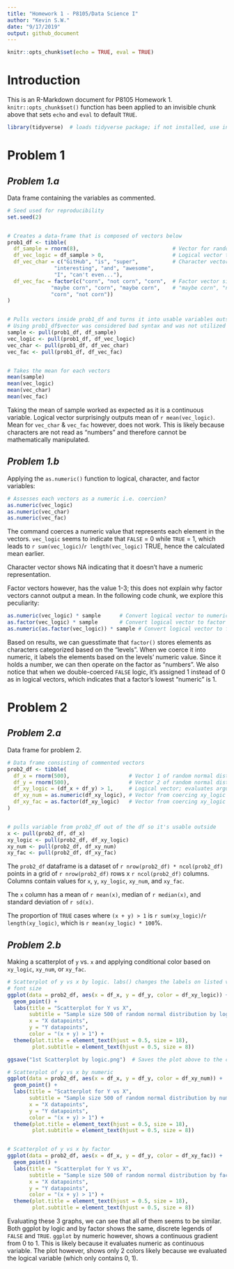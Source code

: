 ```yaml
---
title: "Homework 1 - P8105/Data Science I"
author: "Kevin S.W."
date: "9/17/2019"
output: github_document
---
```


```r

knitr::opts_chunk$set(echo = TRUE, eval = TRUE)

```

# **Introduction**
This is an R-Markdown document for P8105 Homework 1. `knitr::opts_chunk$set()` function has been applied to an invisible chunk above that sets `echo` and `eval` to default `TRUE`. 

```r

library(tidyverse)  # loads tidyverse package; if not installed, use install(tidyverse) prior

```

# Problem 1
## *Problem 1.a*
Data frame containing the variables as commented. 

```r

# Seed used for reproducibility
set.seed(2)


# Creates a data-frame that is composed of vectors below
prob1_df <- tibble(
  df_sample = rnorm(8),                              # Vector for random normal-distributed sample of size 8
  df_vec_logic = df_sample > 0,                      # Logical vector that evaluates if elements in sample > 0
  df_vec_char = c("GitHub", "is", "super",           # Character vector with 8 variables ("length == 8")
               "interesting", "and", "awesome", 
               "I", "can't even..."),
  df_vec_fac = factor(c("corn", "not corn", "corn",  # Factor vector size 8 with 3 levels: "corn", 
              "maybe corn", "corn", "maybe corn",    # "maybe corn", "not corn"
              "corn", "not corn"))
)


# Pulls vectors inside prob1_df and turns it into usable variables outside
# Using prob1_df$vector was considered bad syntax and was not utilized
sample <- pull(prob1_df, df_sample)
vec_logic <- pull(prob1_df, df_vec_logic)
vec_char <- pull(prob1_df, df_vec_char)
vec_fac <- pull(prob1_df, df_vec_fac)


# Takes the mean for each vectors
mean(sample)
mean(vec_logic)
mean(vec_char)
mean(vec_fac)

```

Taking the mean of sample worked as expected as it is a continuous variable. Logical vector surprisingly outputs mean of `r mean(vec_logic)`. Mean for `vec_char` & `vec_fac` however, does not work. This is likely because characters are not read as "numbers" and therefore cannot be mathematically manipulated. 

## *Problem 1.b*
Applying the `as.numeric()` function to logical, character, and factor variables:

```r

# Assesses each vectors as a numeric i.e. coercion?
as.numeric(vec_logic)
as.numeric(vec_char)
as.numeric(vec_fac)

```

The command coerces a numeric value that represents each element in the vectors. `vec_logic` seems to indicate that `FALSE` = 0 while `TRUE` = 1, which leads to `r sum(vec_logic)`/`r length(vec_logic)` TRUE, hence the calculated mean earlier.

Character vector shows NA indicating that it doesn't have a numeric representation. 

Factor vectors however, has the value 1-3; this does not explain why factor vectors cannot output a mean. In the following code chunk, we explore this peculiarity:

```r

as.numeric(vec_logic) * sample      # Convert logical vector to numeric then multiplied with sample
as.factor(vec_logic) * sample       # Convert logical vector to factor then multiplied with sample
as.numeric(as.factor(vec_logic)) * sample # Convert logical vector to factor then numeric then multiplied                                                       with sample

```

Based on results, we can guesstimate that `factor()` stores elements as characters categorized based on the "levels". When we coerce it into numeric, it labels the elements based on the levels' numeric value. Since it holds a number, we can then operate on the factor as "numbers". We also notice that when we double-coerced `FALSE` logic, it's assigned 1 instead of 0 as in logical vectors, which indicates that a factor's lowest "numeric" is 1. 

# Problem 2
## *Problem 2.a*
Data frame for problem 2. 

```r

# Data frame consisting of commented vectors
prob2_df <- tibble(
  df_x = rnorm(500),                   # Vector 1 of random normal distribution sample; size 500 
  df_y = rnorm(500),                   # Vector 2 of random normal distribution sample; size 500 
  df_xy_logic = (df_x + df_y) > 1,     # Logical vector; evaluates argument: x + y > 1
  df_xy_num = as.numeric(df_xy_logic), # Vector from coercing xy_logic to a numeric vector
  df_xy_fac = as.factor(df_xy_logic)   # Vector from coercing xy_logic to a factor vector
)


# pulls variable from prob2_df out of the df so it's usable outside
x <- pull(prob2_df, df_x)
xy_logic <- pull(prob2_df, df_xy_logic)
xy_num <- pull(prob2_df, df_xy_num)
xy_fac <- pull(prob2_df, df_xy_fac)

```

The `prob2_df` dataframe is a dataset of `r nrow(prob2_df) * ncol(prob2_df)` points in a grid of `r nrow(prob2_df)` rows x `r ncol(prob2_df)` columns. Columns contain values for `x`, `y`, `xy_logic`, `xy_num`, and `xy_fac`. 

The `x` column has a mean of `r mean(x)`, median of `r median(x)`, and standard deviation of `r sd(x)`.

The proportion of `TRUE` cases where `(x + y) > 1` is `r sum(xy_logic)`/`r length(xy_logic)`, which is `r mean(xy_logic) * 100`%.

## *Problem 2.b*
Making a scatterplot of `y` vs. `x` and applying conditional color based on `xy_logic`, `xy_num`, or `xy_fac`.

```r

# Scatterplot of y vs x by logic. labs() changes the labels on listed variables. theme() centers title and changes 
# font size
ggplot(data = prob2_df, aes(x = df_x, y = df_y, color = df_xy_logic)) + 
  geom_point() +
  labs(title = "Scatterplot for Y vs X",                      
       subtitle = "Sample size 500 of random normal distribution by logic",
       x = "X datapoints",
       y = "Y datapoints",
       color = "(x + y) > 1") +
  theme(plot.title = element_text(hjust = 0.5, size = 18),
        plot.subtitle = element_text(hjust = 0.5, size = 8))

ggsave("1st Scatterplot by logic.png")  # Saves the plot above to the current working directory

# Scatterplot of y vs x by numeric
ggplot(data = prob2_df, aes(x = df_x, y = df_y, color = df_xy_num)) +
  geom_point() +
  labs(title = "Scatterplot for Y vs X", 
       subtitle = "Sample size 500 of random normal distribution by numeric",
       x = "X datapoints",
       y = "Y datapoints",
       color = "(x + y) > 1") +
  theme(plot.title = element_text(hjust = 0.5, size = 18),
        plot.subtitle = element_text(hjust = 0.5, size = 8))


# Scatterplot of y vs x by factor
ggplot(data = prob2_df, aes(x = df_x, y = df_y, color = df_xy_fac)) +
  geom_point() +
  labs(title = "Scatterplot for Y vs X", 
       subtitle = "Sample size 500 of random normal distribution by factor",
       x = "X datapoints",
       y = "Y datapoints",
       color = "(x + y) > 1") +
  theme(plot.title = element_text(hjust = 0.5, size = 18),
        plot.subtitle = element_text(hjust = 0.5, size = 8))


```

Evaluating these 3 graphs, we can see that all of them seems to be similar. Both ggplot by logic and by factor shows the same, discrete legends of `FALSE` and `TRUE`. `ggplot` by numeric however, shows a continuous gradient from 0 to 1. This is likely because it evaluates numeric as continuous variable. The plot however, shows only 2 colors likely because we evaluated the logical variable (which only contains 0, 1). 